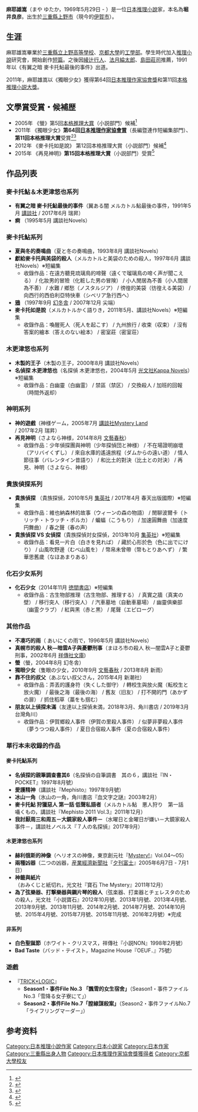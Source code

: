 {{Infobox Writer
| name          = 麻耶 雄嵩<br />（まや ゆたか）
| birth_date    = {{bd|1969年|5月29日}}
| birth_place   = [[三重縣|三重縣]][[上野市|上野市]]
| death_date    = 
| death_place   = 
| occupation    = [[推理小說|推理作家]]
| nationality   = {{JPN}}
| period        = 1991年 -
| genre         = [[推理小說|推理小說]]
| subject       = 
| movement      = 
| notableworks = 《獨眼少女》
| awards        = [[日本推理作家協會獎|日本推理作家協會獎]]（2011年）<br/>[[本格推理小説大獎|本格推理小説大獎]]（2011年、2015年）
}}

'''麻耶雄嵩'''（まや ゆたか，1969年5月29日 - ）是一位[[日本|日本]][[推理小說|推理小說]]家，本名為'''堀井良彦'''。出生於[[三重縣|三重縣]][[上野市|上野市]]（現今的[[伊賀市|伊賀市]]）。

==生涯==
麻耶雄嵩畢業於[[三重縣立上野高等學校|三重縣立上野高等學校]]、[[京都大學|京都大學]]的[[工學部|工學部]]。學生時代加入[[推理小說|推理小說]]研究會，開始創作[[短編小說|短篇]]。之後因[[綾辻行人|綾辻行人]]、[[法月綸太郎|法月綸太郎]]、[[島田莊司|島田莊司]]推薦，1991年以《有翼之暗  麥卡托鮎最後的事件》出道。

2011年，麻耶雄嵩以《獨眼少女》獲得第64回[[日本推理作家協會獎|日本推理作家協會獎]]和第11回[[本格推理小説大獎|本格推理小説大獎]]。

== 文學賞受賞・候補歴 ==
* 2005年 《螢》第5回[[本格推理大賞|本格推理大賞]]（小説部門）候補<ref>{{cite web |title=2005年度　第５回本格ミステリ大賞 |url=http://honkaku.com/taishou2005.html |website=本格ミステリ作家クラブ |accessdate=2019-11-24}}</ref>
* 2011年 《獨眼少女》'''第64回[[日本推理作家協會賞|日本推理作家協會賞]]'''（長編暨連作短編集部門）、'''第11回本格推理大賞'''受賞<ref>{{cite web |title=2011年 第64回 日本推理作家協会賞 長編及び連作短編集部門 |url=http://www.mystery.or.jp/prize/detail/10642 |website=日本推理作家協会 |accessdate=2019-11-24}}</ref><ref>{{cite web |title=2011年度　第11回本格ミステリ大賞 |url=http://honkaku.com/taishou2011.html |website=本格ミステリ作家クラブ |accessdate=2019-11-24}}</ref>
* 2012年 《麥卡托如是說》 第12回本格推理大賞（小説部門）候補<ref>{{cite web |title=2012年度　第12回本格ミステリ大賞 |url=http://honkaku.com/taishou2012.html |website=本格ミステリ作家クラブ |accessdate=2019-11-24 |archive-date=2017-07-08 |archive-url=https://web.archive.org/web/20170708044420/http://honkaku.com/taishou2012.html |dead-url=no }}</ref>
* 2015年 《再見神明》'''第15回本格推理大賞'''（小説部門）受賞<ref>{{cite web |title=2015年度　第15回本格ミステリ大賞 |url=http://honkaku.com/taishou2015.html |website=本格ミステリ作家クラブ |accessdate=2019-11-24}}</ref>

== 作品列表 ==

=== 麥卡托鮎＆木更津悠也系列 ===
* '''有翼之暗  麥卡托鮎最後的事件'''（翼ある闇 メルカトル鮎最後の事件，1991年5月 [[講談社|講談社]] / 2017年6月 瑞昇） 
* '''痾''' （1995年5月 講談社Novels）

=== 麥卡托鮎系列 ===
* '''夏與冬的奏鳴曲'''（夏と冬の奏鳴曲，1993年8月 講談社Novels）
*  '''獻給麥卡托與美袋的殺人'''（メルカトルと美袋のための殺人，1997年6月 講談社Novels）※短編集
** 收錄作品：在遠方聽見琉璃鳥的啼聲（遠くで瑠璃鳥の啼く声が聞こえる） / 化妝男的冒險（化粧した男の冒険） / 小人閒居為不善（小人間居為不善） / 水難 / 鄉愁（ノスタルジア） / 徬徨的美袋（彷徨える美袋） / 向西行的西伯利亞特快車（シベリア急行西へ）
* '''[[鴉_(小說)|鴉]]''' （1997年9月 [[幻冬舎|幻冬舎]] / 2007年12月 尖端）
*  '''麥卡托如是說'''（メルカトルかく語りき，2011年5月、講談社Novels）※短編集
** 收錄作品：喚醒死人（死人を起こす） / 九州旅行 / 收束（収束） / 沒有答案的繪本（答えのない絵本） / 密室莊（密室荘）

=== 木更津悠也系列 ===
*  '''木製的王子'''（木製の王子，2000年8月 講談社Novels）
*  '''名偵探 木更津悠也'''（名探偵 木更津悠也，2004年5月 [[光文社|光文社Kappa Novels]]）※短編集
** 收錄作品：白幽靈（白幽霊） / 禁區（禁区） / 交換殺人 / 加班的回報（時間外返却）

=== 神明系列===
* '''神的遊戲'''（神様ゲーム，2005年7月 [[講談社Mystery_Land|講談社Mystery Land]] / 2017年2月 瑞昇）
*  '''再見神明'''（さよなら神様，2014年8月 [[文藝春秋|文藝春秋]]）
** 收錄作品：少年偵探團與神明（少年探偵団と神様） / 不在場證明崩壞（アリバイくずし） / 來自水庫的遙遠旅程（ダムからの遠い道） / 情人節往事（バレンタイン昔語り） / 和比土的對決（比土との対決） / 再見、神明（さよなら、神様）

===貴族偵探系列===
* '''貴族偵探''' （貴族探偵，2010年5月 [[集英社|集英社]] / 2017年4月 春天出版國際）※短編集
** 收錄作品：維也納森林的故事（ウィーンの森の物語） / 閒聊波爾卡（トリッチ・トラッチ・ポルカ） / 蝙蝠（こうもり） / 加速圓舞曲（加速度円舞曲） / 春之聲（春の声）
*  '''貴族偵探 VS 女偵探'''（貴族探偵対女探偵，2013年10月 [[集英社|集英社]]）※短編集
** 收錄作品：看見一片白（白きを見れば） / 藏於心形於色（色に出でにけり） / 山風吹野邊（むべ山風を） / 幣帛未曾帶（幣もとりあへず） / 繁華思舊歲（なほあまりある）

=== 化石少女系列 ===
* '''化石少女'''（2014年11月 [[徳間書店|徳間書店]]）※短編集
** 收錄作品：古生物部推理（古生物部、推理する） / 真實之牆（真実の壁） / 移行突人（移行突人） / 汽車墓地（自動車墓場） / 幽靈俱樂部（幽霊クラブ） / 紅與黑（赤と黒） / 尾聲（エピローグ）

=== 其他作品 ===
* '''不凑巧的雨'''（ あいにくの雨で，1996年5月 講談社Novels）
* '''真幌市的殺人 秋―暗雲A子與憂鬱刑事'''（まほろ市の殺人 秋―闇雲A子と憂鬱刑事，2002年6月 [[祥傳社文庫|祥傳社文庫]]) 
*   '''螢'''（螢，2004年8月 幻冬舎）
*  '''獨眼少女'''（隻眼の少女，2010年9月 [[文藝春秋|文藝春秋]] / 2013年8月 新雨）
* '''靠不住的叔父'''（あぶない叔父さん，2015年4月 新潮社）
** 收錄作品：弄丟的護身符（失くした御守） / 轉校生與放火魔（転校生と放火魔） / 最後之海（最後の海） / 舊友（旧友） / 打不開的門（あかずの扉） / 抓住稻草（藁をも掴む）
* '''朋友以上偵探未滿'''（友達以上探偵未満，2018年3月、角川書店 / 2019年3月 台灣角川）
** 收錄作品：伊賀鄉殺人事件（伊賀の里殺人事件） / 似夢非夢殺人事件（夢うつつ殺人事件） / 夏日合宿殺人事件（夏の合宿殺人事件）

=== 單行本未收錄的作品 ===
==== 麥卡托鮎系列 ====
* '''名偵探的親筆調查書其6'''（名探偵の自筆調書　其の６，講談社『IN・POCKET』1997年8月號）
* '''愛護精神'''（講談社『Mephisto』1997年9月號）
* '''冰山一角'''（氷山の一角，角川書店『血文字之謎』2003年2月）
* '''麥卡托鮎 狩獵惡人 第一話 低聲私語者'''（メルカトル鮎　悪人狩り　第一話　囁くもの，講談社『Mephisto 2011 Vol.3』2011年12月）
* '''我討厭周三和周五－大鏡家殺人事件－'''（水曜日と金曜日が嫌い－大鏡家殺人事件－，講談社ノベルス『７人の名探偵』2017年9月）

==== 木更津悠也系列 ====
* '''赫利俄斯的神像'''（ヘリオスの神像，東京創元社『[[Mystery!|Mystery!]]』Vol.04～05）
* '''兩種凶器'''（二つの凶器，[[産業經濟新聞社|産業經濟新聞社]]『[[夕刊富士|夕刊富士]]』2005年6月7日 - 7月1日）
* '''神籤與紙片'''（おみくじと紙切れ，光文社『寶石 The Mystery』2011年12月）
* '''為了弦樂器、打撃樂器與鋼片琴的殺人'''（弦楽器、打楽器とチェレスタのための殺人，光文社『小説寶石』2012年10月號、2013年1月號、2013年4月號、2013年9月號、2013年11月號、2014年2月號、2014年7月號、2014年10月號、2015年4月號、2015年7月號、2015年11月號、2016年2月號）※完成

==== 非系列 ====
* '''白色聖誕節'''（ホワイト・クリスマス，祥傳社『小説NON』1998年2月號）
* '''Bad Taste'''（バッド・テイスト，Magazine House『OEUF．』75號）

=== 遊戲 ===
*『[[TRICK×LOGIC|TRICK×LOGIC]]』
** '''Season1・事件File No.3 「飄雪的女生宿舍」'''（Season1・事件ファイルNo.3「雪降る女子寮にて」）
** '''Season2・事件File No.7「膛線謀殺案」'''（Season2・事件ファイルNo.7「ライフリングマーダー」）

== 参考资料 ==
{{Reflist}}

{{DEFAULTSORT:Maya Yutaka}}
[[Category:日本推理小說作家|Category:日本推理小說作家]]
[[Category:日本小說家|Category:日本小說家]]
[[Category:日本作家|Category:日本作家]]
[[Category:三重縣出身人物|Category:三重縣出身人物]]
[[Category:日本推理作家協會獎獲得者|Category:日本推理作家協會獎獲得者]]
[[Category:京都大學校友|Category:京都大學校友]]